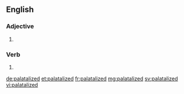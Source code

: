 ==English==

===Adjective===
{{en-adj}}

# {{alternative form of|palatalised|lang=en}}

===Verb===
{{head|en|verb form}}

# {{en-past of|palatalize}}

[[de:palatalized]]
[[et:palatalized]]
[[fr:palatalized]]
[[mg:palatalized]]
[[sv:palatalized]]
[[vi:palatalized]]